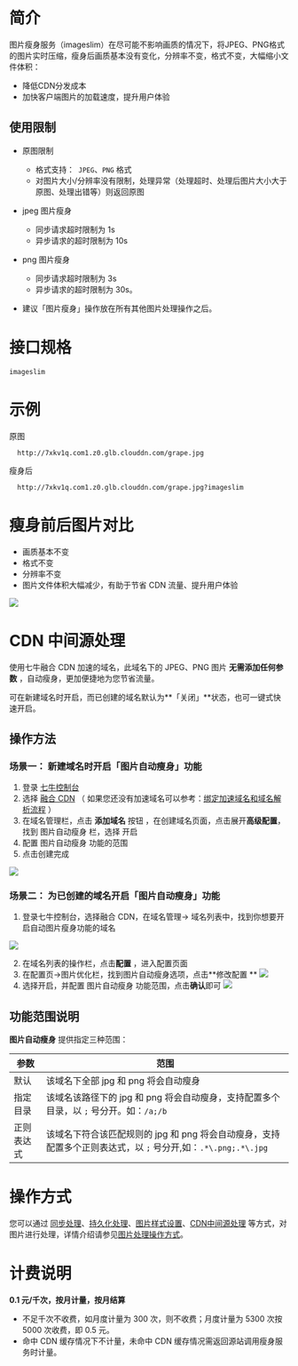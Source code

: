 # **简介**

图片瘦身服务（imageslim）在尽可能不影响画质的情况下，将JPEG、PNG格式的图片实时压缩，瘦身后画质基本没有变化，分辨率不变，格式不变，大幅缩小文件体积：

- 降低CDN分发成本
- 加快客户端图片的加载速度，提升用户体验



## **使用限制**

- 原图限制
  - 格式支持：` JPEG`、`PNG` 格式
  - 对图片大小/分辨率没有限制，处理异常（处理超时、处理后图片大小大于原图、处理出错等）则返回原图


- jpeg 图片瘦身
  - 同步请求超时限制为 1s
  - 异步请求的超时限制为 10s
- png 图片瘦身
  - 同步请求超时限制为 3s
  - 异步请求的超时限制为 30s。
- 建议「图片瘦身」操作放在所有其他图片处理操作之后。




# 接口规格

```
imageslim
```





# **示例**

原图

```
  http://7xkv1q.com1.z0.glb.clouddn.com/grape.jpg
  ```

瘦身后

```
  http://7xkv1q.com1.z0.glb.clouddn.com/grape.jpg?imageslim
  ```



# **瘦身前后图片对比**

- 画质基本不变
- 格式不变
- 分辨率不变
- 图片文件体积大幅减少，有助于节省 CDN 流量、提升用户体验

![](https://dn-odum9helk.qbox.me/FndAWU-JWbQJzu8E9OsOPTmNHSze)



# **CDN 中间源处理** 

使用七牛融合 CDN 加速的域名，此域名下的 JPEG、PNG 图片 **无需添加任何参数** ，自动瘦身，更加便捷地为您节省流量。

可在新建域名时开启，而已创建的域名默认为**「关闭」**状态，也可一键式快速开启。

## 操作方法

### 场景一： 新建域名时开启「图片自动瘦身」功能

1. 登录 [七牛控制台](https://portal.qiniu.com)
2. 选择 [融合 CDN](https://portal.qiniu.com/domain) （ 如果您还没有加速域名可以参考：[绑定加速域名和域名解析流程](/fusion/manual/1367) ）
3. 在域名管理栏，点击 **添加域名** 按钮 ，在创建域名页面，点击展开**高级配置**，找到 图片自动瘦身 栏，选择 开启
4. 配置 图片自动瘦身 功能的范围
5. 点击创建完成

![](https://dora-doc.qiniu.com/demo1.png)

### 场景二： 为已创建的域名开启「图片自动瘦身」功能

1. 登录七牛控制台，选择融合 CDN，在域名管理-> 域名列表中，找到你想要开启自动图片瘦身功能的域名

![](https://dora-doc.qiniu.com/demo2.png)

2. 在域名列表的操作栏，点击**配置** ，进入配置页面
3. 在配置页->图片优化栏，找到图片自动瘦身选项，点击**修改配置 **
  ![](https://dora-doc.qiniu.com/demo3.png)
4. 选择开启，并配置 图片自动瘦身 功能范围，点击**确认**即可
  ![](https://dora-doc.qiniu.com/demo4.png)




## **功能范围说明**

**图片自动瘦身** 提供指定三种范围：

| 参数       | 范围                                                         |
| ---------- | ------------------------------------------------------------ |
| 默认       | 该域名下全部 jpg 和 png 将会自动瘦身                         |
| 指定目录   | 该域名该路径下的 jpg 和 png 将会自动瘦身，支持配置多个目录，以 ` ; ` 号分开。如：`/a;/b` |
| 正则表达式 | 该域名下符合该匹配规则的 jpg 和 png 将会自动瘦身，支持配置多个正则表达式，以 ` ; ` 号分开,如：`.*\.png;.*\.jpg` |



# **操作方式**

您可以通过 [同步处理](/dora/api/8266/synchronous-processing)、[持久化处理](/dora/api/1291/persistent-data-processing-pfop)、[图片样式设置](/dora/api/8264/the-picture-style)、[CDN中间源处理](https://developer.qiniu.com/fusion/4954/image-optimization) 等方式，对图片进行处理，详情介绍请参见[图片处理操作方式](/dora/api/8234/the-image-processing1)。



# **计费说明**

**0.1 元/千次，按月计量，按月结算**


* 不足千次不收费，如月度计量为 300 次，则不收费；月度计量为 5300 次按 5000 次收费，即 0.5 元。
* 命中 CDN 缓存情况下不计量，未命中 CDN 缓存情况需返回源站调用瘦身服务时计量。
